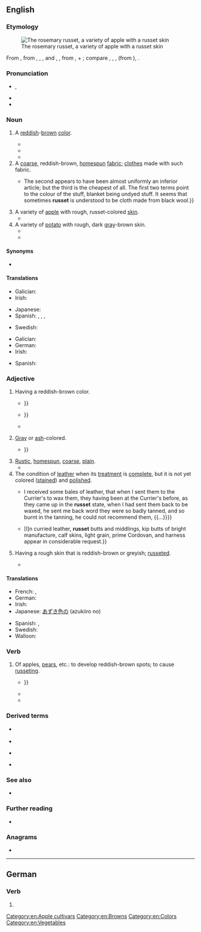 {{also|rußet}}
==English==
{{was wotd|2017|July|11}}

===Etymology===
[[File:Rosemary Russet (LA 65A) on tree, National Fruit Collection (acc. 1973-143).jpg|thumb|The rosemary russet, a variety of apple with a russet skin]]

From {{inh|en|enm|russet}}, from {{der|en|xno|russet}}, {{m|fro|rossat}}, {{m|fro|roset}}, and {{der|en|frm|rosset}}, {{m|frm|rousset||[[reddish]], [[reddish]]-[[brown#Adjective|brown]]; a [[rough#Adjective|rough]] [[wool]] [[cloth]]}}, from {{der|en|frm|rous}}, {{m|frm|rus||to [[rouse]]}} + {{m|frm|-et||''suffix indicating [[diminution]]''}}; compare {{cog|LL.|rossetum}}, {{m|la|russetum}}, {{m|la|russeta||rough wool cloth}}, {{cog|la|russus||[[red#Adjective|red]]}} (from {{cog|ine-pro|*h₁rewdʰ-||red}}), {{cog|oc|rosseta||rough wool cloth}}.

===Pronunciation===
* {{a|RP|GA}} {{enPR|rŭsʹĭt}}, {{IPA|/ˈɹʌsɪt/|lang=en}}
* {{rhymes|ʌsɪt|lang=en}}
* {{hyphenation|rus|set|lang=en}}

===Noun===
{{en-noun|~}}

# A [[reddish]]-[[brown#Adjective|brown]] [[color]].
#: {{color panel|80461B}}
#* {{quote-book|author=Francis Gouldman|authorlink=Francis Gouldman|chapter=Rhacĭnus|chapterurl=https://books.google.com/books?id=Oum0dWCeOFsC&pg=PA11-IA201|title=A Copious Dictionary in Three Parts: I. The English before the Latin </cite>[...]<cite> II. The Latin before the English </cite>[...]<cite> III. The Proper Names of Persons, Places, and Other Things Necessary to the Understanding of Historians and Poets </cite>[...]<cite> The Whole Being a Comprisal of Thomasius and Rider’s Foundations, Holland’s and Holyoak’s Superstructure and Improvements </cite>[...]<cite>|location=London|publisher=Printed by John Field|year=1664|oclc=23638387|passage=Rhacĭnus, ni; m. Plin[y] ex {{lang|el|ῥάχινον}}, ob coloris ſimilitudinem. ''A fiſh of '''ruſſet''' colour.''}}
#* {{quote-book|author=James [Bentley] Gordon|chapter=I|title=A History of Ireland, from the Earliest Accounts to the Accomplishment of the Union with Great Britain in 1801. </cite>[...]<cite> In Two Volumes|location=Dublin|publisher=Printed by John Jones, 90, Bride-Street|year=1805|volume=I|page=6|pageurl=https://books.google.com/books?id=5xC9qUvTzCQC&pg=PA6|oclc=955108823|passage=Many of theſe [turf-bogs] are capable of being converted by induſtry into excellent ground, and, where they occupy not too great a proportion of the land, they compenſate for their '''ruſſet''' or ſable hues by the abundance of fuel which they yield.}}
#* {{quote-book|author=Robert Frost|authorlink=Robert Frost|chapter={{w|After Apple-Picking}}|title={{w|North of Boston}}|location=London|publisher=[[w:David Nutt (publisher)|David Nutt]]|year=1914|page=78|pageurl=https://archive.org/stream/northofboston00frosrich#page/78/mode/1up/|oclc=4397967|passage=And I could tell / What form my dreaming was about to take. / Magnified apples appear and disappear, / Stem end and blossom end, / And every fleck of '''russet''' showing clear.}}
# A [[coarse]], reddish-brown, [[homespun]] [[fabric]]; [[clothes]] made with such fabric.
#* {{quote-book|author=James E[dwin] Thorold Rogers|authorlink=Thorold Rogers|chapter=On the Price of Textile Fabrics and Clothing|title=A History of Agriculture and Prices in England: From the Year after the Oxford Parliament (1259) to the Commencement of the Continental War (1793): Compiled Entirely from Original and Contemporaneous Records|location=Oxford|publisher=[[w:Oxford University Press|Clarendon Press]]|year=1866|volume=I (1259–1400)|page=575|pageurl=https://books.google.com/books?id=HDxKAAAAYAAJ&pg=PA575|oclc=811018067|passage=Of the various kinds of woollens, the cheapest appear to be those which are known by the names of ‘bluett,’ ‘'''russet''',’ and ‘blanket.’ {{...}} The second appears to have been almost uniformly an inferior article; but the third is the cheapest of all. The first two terms point to the colour of the stuff, blanket being undyed stuff. It seems that sometimes '''russet''' is understood to be cloth made from black wool.}}
# A variety of [[apple]] with rough, russet-colored [[skin#Noun|skin]].
#* {{quote-book|author=Alan Davidson|authorlink=Alan Davidson (food writer)|chapter=apple|editor={{w|Tom Jaine}}|title={{w|The Oxford Companion to Food}}|edition=3rd|location=Oxford|publisher={{w|Oxford University Press}}|year=2014|page=30|pageurl=https://books.google.com/books?id=bIIeBQAAQBAJ&pg=PA30|isbn=978-0-19-967733-7|passage='''Russet''' is the name of a group of apples with distinctive matt brown skin, often spotted or with a faint red flush, and of a flattened lopsided shape. The flesh is crisp and the apples keep well. The flavour is unusual and pearlike. '''Russets''' are used both for eating and for cooking.}}
# A variety of [[potato]] with rough, dark [[gray]]-brown skin.
#* {{quote-book|chapter=Agriculture|title=[[w:Encyclopædia Britannica|Encyclopaedia Britannica: Or, a Dictionary of Arts, Sciences, and Miscellaneous Literature]]|edition=5th enlarged and improved|location=Edinburgh|publisher=Printed at the Encyclopædia Press, for [[w:Constable & Robinson|Archibald Constable and Company]]; London: Gale and Fenner; York: Thomas Wilson and Sons|year=1817|volume=I|page=322, column 2|pageurl=https://books.google.com/books?id=OiZeAAAAcAAJ&pg=PP342|oclc=29809783|passage=The cauſe of the curled diſease he attributes to potatoes being of late years produced from ſeed inſtead of roots as formerly. Such will not ſtand good more than two or three years, uſe what method you pleaſe. Laſt ſpring he ſet the old red and white '''ruſſets''', and had not a curled potato amongſt them.}}
#* {{quote-book|author=Cinda Chavich|chapter=Potatoes|title=The Waste Not, Want Not Cookbook: Save Food, Save Money, and Save the Planet|location=Victoria, B.C.|publisher=TouchWood Editions|year=2015|page=129|pageurl=https://books.google.com/books?id=4HomBgAAQBAJ&pg=PA129|isbn=978-1-77151-111-7|passage=Potatoes come in so many different shapes, sizes, colors, and types that you need to choose the right potato for the job—dry fluffy '''russets''' for baking or gnocchi, waxy reds for potato salads, buttery yellow Sieglinde and blue heirlooms for colorful mashes, French fingerlings to steam for fancy dinners.}}

====Synonyms====
* {{sense|variety of apple}} {{l|en|russeting}}

====Translations====
{{trans-top|color}}
* Galician: {{t+|gl|ocre|f}}
* Irish: {{t|ga|donnrua|m}} {{qualifier|of cloth}}
{{trans-mid}}
* Japanese: {{t|ja|あずき色|tr=azukiiro}}
* Spanish: {{t+|es|ocre|m}}, {{t|es|marrojizo|m}}, {{t|es|marrojiza|f}}, {{t|es|color teja}}
{{trans-bottom}}

{{trans-top|fabric}}
* Swedish: {{t+|sv|vadmal|n|c}} {{qualifier|historical in this tense: red-brown, coarse fabric}}
{{trans-mid}}
{{trans-bottom}}

{{trans-top|apple}}
* Galician: {{t+|gl|reineta|f}}
* German: {{t+|de|Renette|f}}
* Irish: {{t|ga|rua-úll|m}}
{{trans-mid}}
* Spanish: {{t|es|reineta|f}}
{{trans-bottom}}

{{trans-top|potato}}
{{trans-mid}}
{{trans-bottom}}

===Adjective===
{{en-adj}}

# Having a reddish-brown color.
#* {{quote-book|author=William Shakespeare|authorlink=William Shakespeare|chapter=[[w:Hamlet|The Tragedie of Hamlet, Prince of Denmarke]]|title=[[w:First Folio|Mr. William Shakespeares Comedies, Histories, & Tragedies: Published According to the True Originall Copies]]|location=London|publisher=Printed by [[w:William Jaggard|Isaac Iaggard]], and [[w:Edward Blount|Ed[ward] Blount]]|year=c. 1599–1601|year_published=1623|section=Act I, scene i|page=153, column 2|pageurl=https://books.google.com/books?id=uNtBAQAAMAAJ&pg=RA2-PA253|oclc=606515358|passage=But looke, the Morne in '''Ruſſet''' Mantle clad, / Walkes [[o'er|o're]] the dew of yon high Eaſterne Hill, {{...}}}}
#* {{quote-journal|author=[Samuel Jackson] Pratt|authorlink=Samuel Jackson Pratt|title=The Cherry-Tree|magazine={{w|The Scots Magazine}}|location=Edinburgh|publisher=Printed by Murray and Cochrane|month=November|year=1786|volume=XLVIII|page=556, column 2|pageurl=https://books.google.com/books?id=eNwRAAAAYAAJ&pg=PA556|oclc=984403415|passage=Oh, long may thoſe, bleſt Cherry-Tree, / Whoſe generous hearts incircle thee, / A deſtiny ſo partial ſhare, / As actual bliſs and fancied care! / And long as theſe fair woodbines twine / Around this '''ruſſet''' coat of thine, / May I to all thy friends be join'd / In fondeſt union of the mind: {{...}}}}
#* {{quote-book|author=Alison Gardiner|chapter=15|title=The Serpent of Eridor|location=Kibworth Beauchamp, Leicestershire|publisher=Matador|year=2015|page=104|pageurl=https://books.google.com/books?id=c68kBQAAQBAJ&pg=PA104|isbn=978-1-78462-078-3|passage=Arnak shook his heavy '''russet''' head, bemused.}}
# {{lb|en|archaic}} [[gray|Gray]] or [[ash]]-colored.
#* {{quote-book|author=William Shakespeare|authorlink=William Shakespeare|chapter=[[w:A Midsummer Night's Dream|A Midsommer Nights Dreame]]|title=[[w:First Folio|Mr. William Shakespeares Comedies, Histories, & Tragedies: Published According to the True Originall Copies]]|location=London|publisher=Printed by [[w:William Jaggard|Isaac Iaggard]], and [[w:Edward Blount|Ed[ward] Blount]]|year=c. 1590–1597|year_published=1623|section=Act III, scene ii|page=151, columns 1–2|pageurl=https://books.google.com/books?id=uNtBAQAAMAAJ&pg=PA153|oclc=606515358|passage=[W]hen they him ſpie, / As Wilde-geeſe, that the creeping Fowler eye, / Or '''ruſſed'''{{sic|russet}}-pated [[chough]]es, many in ſort / (Riſing and cawing at the guns report) / Seuer themſelues, and madly ſweepe the skye: / So at his ſight, away his fellowes flye, {{...}}}}
# [[rustic|Rustic]], [[homespun]], [[coarse]], [[plain]].
#* {{RQ:Shakespeare Love's Labour's Lost|act=V|scene=ii|url=https://books.google.com/books?id=uyDPAAAAMAAJ&pg=PT72|format=full|passage=Hencefoorth my wooing minde ſhalbe expreſt / In '''ruſſet''' yeas, and honeſt kerſie noes.}}
# The condition of [[leather]] when its [[treatment]] is [[complete#Adjective|complete]], but it is not yet colored ([[stain#Verb|stained]]) and [[polish#Verb|polished]].
#* {{quote-journal|title=Duty on Leather: Report from the Select Committee on the Petitions Relating to the Duty on Leather|journal=The Literary Panorama, being a Compendium of National Papers and Parliamentary Reports, Illustrative of the History, Statistics, and Commerce of the Empire; a Universal Epitome of Interesting and Amusing Intelligence from All Quarters of the Globe; a Review of Books, and Magazine of Varieties, Forming a Complete Annual Register|location=London|publisher=Printed by Cox and Baylis, {{w|Great Queen Street}}, for C. Taylor, No. 108, {{w|Hatton Garden}}, {{w|Holborn}}|month=June|year=1813|volume=XIII|page=720|pageurl=https://books.google.com/books?id=IInfAAAAMAAJ&pg=PA719|oclc=|passage={{...}} I received some bales of leather, that when I sent them to the Currier's to wax them, they having been at the Currier's before, as they came up in the '''russet''' state, when I had sent them back to be waxed, he sent me back word they were so badly tanned, and so burnt in the tanning, he could not recommend them, {{...}}}}
#* {{quote-journal|title=Commercial Epitome|newspaper=[[w:The Economist|The Economist, Weekly Commercial Times, Bankers’ Gazette, and Railway Monitor: A Political, Literary, and General Newspaper]]|location=[London|publisher=Economist Office]|date=22 July 1871|volume=XXIX|issue=1,456|page=885, column 1|pageurl=https://books.google.com/books?id=RsM5AQAAMAAJ&pg=PA885|oclc=886630294|passage=Usually the London leather trade exhibits little animation during the latter part of June, but this year a fair general business was transacted at Leadenhall. {{...}} [I]n curried leather, '''russet''' butts and middlings, kip butts of bright manufacture, calf skins, light grain, prime Cordovan, and harness appear in considerable request.}}
# {{lb|en|botany}} Having a rough skin that is reddish-brown or greyish; [[russeted]].
#* {{quote-book|author=Jennifer A. Jordan|chapter=Remembering Applies|title=Edible Memory: The Lure of Heirloom Tomatoes & Other Forgotten Foods|location=Chicago, Ill.; London|publisher={{w|University of Chicago Press}}|year=2015|page=98|pageurl=https://books.google.com/books?id=q77nBgAAQBAJ&pg=PA98|isbn=978-0-226-22810-5|passage=Many apple varieties are mottled or '''russet''', with a rough, dull skin hiding crisp, flavorful flesh.}}

====Translations====
{{trans-top|color}}
* French: {{t+|fr|roux|m}}, {{t+|fr|rousse|f}}
* German: {{t+|de|rostbraun}}
* Irish: {{t|ga|donnrua}}
* Japanese: [[あずき色]]の (azukiiro no)
{{trans-mid}}
* Spanish: {{t|es|marrojizo}}, {{t|es|marrojiza|f}}
* Swedish: {{t+|sv|rödbrun}}
* Walloon: {{t+|wa|rosse|m|f}}
{{trans-bottom}}

===Verb===
{{en-verb|pres_ptc2=russetting|past2=russetted}}

# {{lb|en|ambitransitive}} Of apples, [[pear]]s, etc.: to develop reddish-brown spots; to cause [[russeting]].
#* {{quote-book|author=T. R. Unruh|author2=P. H. Westigard|author3=K. S. Hagen|chapter=Pear Psylla|editors=J. R. Nechols [''et al.'']|title=Biological Control in the Western United States: Accomplishments and Benefits of Regional Research Project W-84, 1964–1989|series=University of California Division of Agriculture and Natural Resources Publication|seriesvolume=3361|location=Oakland, Calif.|publisher=Division of Agriculture and Natural Resources, {{w|University of California}}|year=1995|page=95|pageurl=https://books.google.com/books?id=lZh0gFJwx0UC&pg=PA95|isbn=978-1-879906-25-9|passage=Pear psylla causes damage when nymphs, feeding at high densities on leaves, produce enough honeydew to drip onto the fruit. A black, sooty mold fungus then grows into the honeydew, distorting and '''russeting''' the fruit surface, which substantially lowers its commercial value, {{...}}}}
#* {{quote-book|author=John E. Jackson|chapter=Flowers and Fruits|title=The Biology of Apples and Pears|series=Biology of Horticultural Crops|location=Cambridge|publisher={{w|Cambridge University Press}}|year=2003|page=323|pageurl=https://books.google.com/books?id=VH8Xwfbnr3wC&pg=PA323|isbn=978-0-521-38018-8|passage=Cultivars differ greatly in their propensity to '''russet''': the characteristic is heritable but more than one factor seems to be involved{{nb...}}.}}
#* {{quote-book|author=Eric [Linn] Ormsby|authorlink=Eric Ormsby|chapter=Time’s Covenant|title=Time’s Covenant: Selected Poems|location=Emeryville, Ont.|publisher={{w|Biblioasis}}|year=2007|section=prologue, stanza 3|page=256|pageurl=https://books.google.com/books?id=pUeCCgAAQBAJ&pg=PA256|isbn=978-1-897231-21-0|passage=I surprised my own amazement in the looking glass / where the resinous radiance of a chandelier / '''russeted''' the chaise longue and the chiffonier. / Autumn lay over everything I loved.}}

===Derived terms===
{{der-top}}
* {{l|en|russet apple}} {{qualifier|see above}}
* {{l|en|russeted}}
{{der-mid}}
* {{l|en|russeting}}
* {{l|en|russet potato}} {{qualifier|see above}}
{{der-bottom}}

===See also===
* {{l|en|Appendix:Colors}}

===Further reading===
* {{pedia|russet (disambiguation)}}

===Anagrams===
* {{anagrams|en|Suters|estrus|struse|surest|tusser}}

[[Category:en:Apple cultivars]]
[[Category:en:Browns]]
[[Category:en:Colors]]
[[Category:en:Vegetables]]

----

==German==

===Verb===
{{head|de|verb form}}

# {{standard spelling of|from=SLDE|rußet|lang=de}}